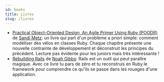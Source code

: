 ```yaml
---
id: books
title: Livres
slug: /livres
---
```



- [Practical Object-Oriented Design, An Agile Primer Using Ruby (POODR)](https://www.poodr.com/) de [Sandi Metz](https://twitter.com/sandimetz): un livre qui part d'un problème a priori simple: comment modéliser des vélos en classes Ruby. Chaque chapitre présente une nouvelle contrainte de développement et déconstruit les principes du précédent. Lecture pas évidente pour les juniors mais très intéressante !
- [Rebuilding Rails](http://rebuilding-rails.com/) de [Noah Gibbs](https://twitter.com/codefolio): Rails est un outil qui peut paraître magique. Avec ce livre tu pars de zéro et tu reconstruis en Ruby le framework pour comprendre ce qu'ils se passe dans les rouages d'une application.

<div class="row">
    <div class="col col--4">
        <BlogCard
        link="https://www.poodr.com/"
        image="img/keeping_up/books/POO.jpeg"
        imageAlt="Practical Object-Oriented Design, An Agile Primer Using Ruby (POODR)"
        imageTitle="Practical Object-Oriented Design, An Agile Primer Using Ruby (POODR)"
        title="Practical Object-Oriented Design, An Agile Primer Using Ruby (POODR)"
        summary="Un livre qui part d'un problème a priori simple: comment modéliser des vélos en classes Ruby. Chaque chapitre présente une nouvelle contrainte de développement et déconstruit les principes du précédent. Lecture pas évidente pour les juniors mais très intéressante !"
        author="Sandi Metz"
        tag="POO"
        />
    </div>
    <div class="col col--4">
        <BlogCard
        link=
            "http://rebuilding-rails.com/"
        image="img/keeping_up/books/rebuilding_rails.jpeg"
        imageAlt="Rebuilding Rails"
        imageTitle="Rebuilding Rails"
        title="Rebuilding Rails"
        summary="Rails est un outil qui peut paraître magique. Avec ce livre tu pars de zéro et tu reconstruis en Ruby le framework pour comprendre ce qu'ils se passe dans les rouages d'une application."
        author="Noah Gibbs"
        tag="RAILS"
        />
    </div>
</div>